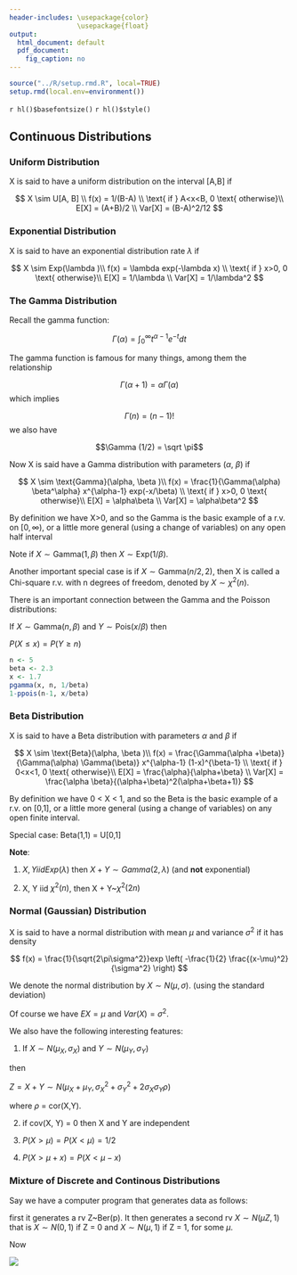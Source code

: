 ```yaml
---
header-includes: \usepackage{color}
                 \usepackage{float}
output:
  html_document: default
  pdf_document:
    fig_caption: no
---
```


```r
source("../R/setup.rmd.R", local=TRUE)
setup.rmd(local.env=environment())
```
`r hl()$basefontsize()`
`r hl()$style()`

## Continuous Distributions

### Uniform Distribution

X is said to have a uniform distribution on the interval [A,B] if

$$
X \sim U[A, B] \\
f(x) = 1/(B-A) \\
\text{ if }  A<x<B, 0 \text{ otherwise}\\
E[X] = (A+B)/2 \\
Var[X] = (B-A)^2/12
$$

### Exponential Distribution

X is said to have an exponential distribution rate $\lambda$ if

$$
X \sim Exp(\lambda )\\
f(x) = \lambda exp(-\lambda x) \\
\text{ if }  x>0, 0 \text{ otherwise}\\
E[X] = 1/\lambda \\
Var[X] = 1/\lambda^2
$$

### The Gamma Distribution

Recall the gamma function:

$$
\Gamma( \alpha )=\int_0^\infty t^{\alpha-1}e^{-t} dt 
$$

The gamma function is famous for many things, among them the relationship

$$\Gamma( \alpha+1 )= \alpha \Gamma( \alpha )$$
which implies

$$\Gamma( n) = (n-1)!$$
we also have

$$\Gamma (1/2) = \sqrt \pi$$

Now X is said have a Gamma distribution with parameters ($\alpha$, $\beta$) if

$$
X \sim \text{Gamma}(\alpha, \beta )\\
f(x) =  \frac{1}{\Gamma(\alpha) \beta^\alpha} x^{\alpha-1} exp(-x/\beta) \\
\text{ if }  x>0, 0 \text{ otherwise}\\
E[X] = \alpha\beta \\
Var[X] = \alpha\beta^2
$$

By definition we have X>0, and so the Gamma is the basic example  of a r.v. on $[0, \infty )$, or a little more general (using a change of variables) on any open half interval

Note if $X \sim \text{Gamma}(1, \beta)$ then $X \sim \text{Exp}(1/\beta)$.

Another important special case is if $X \sim \text{Gamma}(n/2, 2)$, then X is called a Chi-square r.v. with n degrees of freedom, denoted by $X \sim  \chi^2(n)$.

There is an important connection between the Gamma and the Poisson distributions:
 
If $X \sim \text{Gamma}(n, \beta)$ and $Y \sim \text{Pois}(x/\beta)$ then

$P(X \le x) = P(Y \ge n)$

```r
n <- 5
beta <- 2.3
x <- 1.7
pgamma(x, n, 1/beta)
1-ppois(n-1, x/beta)
```


### Beta Distribution

X is said to have a Beta distribution with parameters $\alpha$ and $\beta$  if

$$
X \sim \text{Beta}(\alpha, \beta )\\
f(x) =  \frac{\Gamma(\alpha +\beta)}{\Gamma(\alpha) \Gamma(\beta)} x^{\alpha-1} (1-x)^{\beta-1} \\
\text{ if }  0<x<1, 0 \text{ otherwise}\\
E[X] = \frac{\alpha}{\alpha+\beta} \\
Var[X] = \frac{\alpha \beta}{(\alpha+\beta)^2(\alpha+\beta+1)}
$$

By definition we have 0 < X < 1, and so the Beta is the basic  example  of a r.v. on [0,1], or a little more general (using a change of variables) on any open finite interval.

Special case: Beta(1,1) = U[0,1]

**Note**:

1. $X, Y iid Exp(\lambda)$ then $X + Y \sim Gamma(2, \lambda)$ (and **not** exponential)

2. X, Y iid $\chi^2(n)$, then X + Y~$\chi^2(2n)$

### Normal (Gaussian) Distribution

X is said to have a normal distribution with mean $\mu$ and variance $\sigma$^2^  if it has density
  
$$
f(x) = \frac{1}{\sqrt{2\pi\sigma^2}}exp \left( -\frac{1}{2} \frac{(x-\mu)^2}{\sigma^2} \right)
$$
  
We denote the normal distribution by $X \sim N(\mu, \sigma)$. (using the standard deviation)

Of course we have $EX = \mu$ and $Var(X) = \sigma^2$.
  
We also have the following interesting features:
  
1. If $X\sim N(\mu_X, \sigma_X)$ and $Y \sim N(\mu_Y, \sigma_Y)$ 

then 
  
$Z = X + Y \sim N(\mu_X + \mu_Y, \sigma_X^2 + \sigma_Y^2 + 2\sigma_X \sigma_Y \rho)$

where $\rho$ = cor(X,Y). 

2. if cov(X, Y) = 0 then X and Y are independent
  
3. $P(X > \mu) = P(X < \mu) = 1/2$ 

4. $P(X > \mu+x) = P(X < \mu-x)$ 

### Mixture of Discrete and Continous Distributions 

Say we have a computer program that generates data as follows: 

first it generates a rv Z~Ber(p). It then generates a second rv $X\sim N(\mu Z, 1)$ that is $X\sim N(0,1)$ if Z = 0 and $X\sim N(\mu, 1)$ if Z = 1, for some $\mu$. 

Now

![](graphs/cont11.png)
